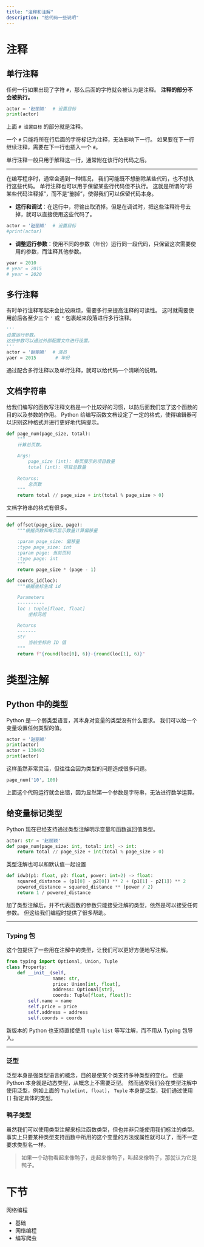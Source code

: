 ```yaml
---
title: "注释和注解"
description: "给代码一些说明"
---
```


# 注释

## 单行注释

任何一行如果出现了字符 `#`，那么后面的字符就会被认为是注释。
**注释的部分不会被执行。**

```python
actor = '赵丽颖'  # 设置目标
print(actor)
```

上面 `# 设置目标` 的部分就是注释。

::: {.callout-important}
一个 `#` 只能将所在行后面的字符标记为注释，无法影响下一行。
如果要在下一行继续注释，需要在下一行也插入一个 `#`。
:::

单行注释一般只用于解释这一行，通常附在该行的代码之后。

---

在编写程序时，通常会遇到一种情况，
我们可能既不想删除某些代码，也不想执行这些代码。
单行注释也可以用于保留某些行代码但不执行。
这就是所谓的“将某些代码注释掉”，而不是“删掉”，使得我们可以保留代码本身。

- **运行和调试**：在运行中，将输出取消掉。但是在调试时，把这些注释符号去掉，就可以直接使用这些代码了。

```python
actor = '赵丽颖'  # 设置目标
#print(actor)
```

- **调整运行参数**：使用不同的参数（年份）运行同一段代码，只保留这次需要使用的参数，而注释其他参数。

```python
year = 2010
# year = 2015
# year = 2020
```

## 多行注释

有时单行注释写起来会比较麻烦，需要多行来提高注释的可读性。
这时就需要使用前后各至少三个 `'` 或 `"` 包裹起来段落进行多行注释。

```python
'''
设置运行参数。
这些参数可以通过外部配置文件进行设置。
'''
actor = '赵丽颖'  # 演员
yaer = 2015       # 年份
```

通过配合多行注释以及单行注释，就可以给代码一个清晰的说明。

## 文档字符串

给我们编写的函数写注释文档是一个比较好的习惯，以防后面我们忘了这个函数的目的以及参数的作用。
Python 给编写函数文档设定了一定的格式，使得编辑器可以识别这种格式并进行更好地代码提示。

```python
def page_num(page_size, total):
    """
    计算总页数。

    Args:
        page_size (int): 每页展示的项目数量
        total (int): 项目总数量
    
    Returns:
        总页数
    """
    return total // page_size + int(total % page_size > 0)
```

文档字符串的格式有很多。

---


```python
def offset(page_size, page):
    """根据页数和每页显示数量计算偏移量

    :param page_size: 偏移量
    :type page_size: int
    :param page: 当前页码
    :type page: int
    """
    return page_size * (page - 1)
```

```python
def coords_id(loc):
    """根据坐标生成 id

    Parameters
    ----------
    loc : tuple[float, float]
        坐标元组
    
    Returns
    -------
    str
        当前坐标的 ID 值
    """
    return f"{round(loc[0], 6)}-{round(loc[1], 6)}"
```

# 类型注解

## Python 中的类型

Python 是一个弱类型语言，其本身对变量的类型没有什么要求。
我们可以给一个变量设置任何类型的值。

```python
actor = '赵丽颖'
print(actor)
actor = 130493
print(actor)
```

这样虽然非常灵活，但往往会因为类型的问题造成很多问题。

```python
page_num('10', 100)
```

上面这个代码运行就会出错，因为显然第一个参数是字符串，无法进行数学运算。

## 给变量标记类型

Python 现在已经支持通过类型注解明示变量和函数返回值类型。

```python
actor: str = '赵丽颖'
def page_num(page_size: int, total: int) -> int:
    return total // page_size + int(total % page_size > 0)
```

类型注解也可以和默认值一起设置

```python
def idw3(p1: float, p2: float, power: int=2) -> float:
    squared_distance = (p1[0] - p2[0]) ** 2 + (p1[1] - p2[1]) ** 2
    powered_distance = squared_distance ** (power / 2)
    return 1 / powered_distance
```

::: {.callout-important}
加了类型注解后，并不代表函数的参数只能接受注解的类型，依然是可以接受任何参数。
但这给我们编程时提供了很多帮助。
:::

---

### Typing 包

这个包提供了一些用在注解中的类型，让我们可以更好方便地写注解。

```python
from typing import Optional, Union, Tuple
class Property:
    def __init__(self,
                 name: str,
                 price: Union[int, float],
                 address: Optional[str],
                 coords: Tuple[float, float]):
        self.name = name
        self.price = price
        self.address = address
        self.coords = coords
```

新版本的 Python 也支持直接使用 `tuple` `list` 等写注解，而不用从 Typing 包导入。

---

### 泛型

泛型本身是强类型语言的概念，目的是使某个类支持多种类型的变化。
但是 Python 本身就是动态类型，从概念上不需要泛型。
然而通常我们会在类型注解中使用泛型，例如上面的 `Tuple[int, float]`，
`Tuple` 本身是泛型，我们通过使用 `[]` 指定具体的类型。

### 鸭子类型

虽然我们可以使用类型注解来标注函数类型，但也并非只能使用我们标注的类型。
事实上只要某种类型支持函数中所用的这个变量的方法或属性就可以了，而不一定要求类型名一样。

> 如果一个动物看起来像鸭子，走起来像鸭子，叫起来像鸭子，那就认为它是鸭子。

# 下节

网络编程

- 基础
- 网络编程
- 编写爬虫
